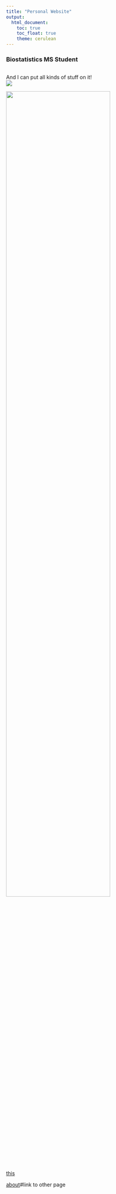 ```yaml
---
title: "Personal Website"
output: 
  html_document:
    toc: true
    toc_float: true
    theme: cerulean
---
```


### Biostatistics MS Student

```r

```


And I can put all kinds of stuff on it!  
![](https://media.giphy.com/media/drXGoW1iudhKw/giphy.gif)

<img src="https://media.giphy.com/media/drXGoW1iudhKw/giphy.gif" style="width:75%">

[this](google.com)

[about](about.html)#link to other page